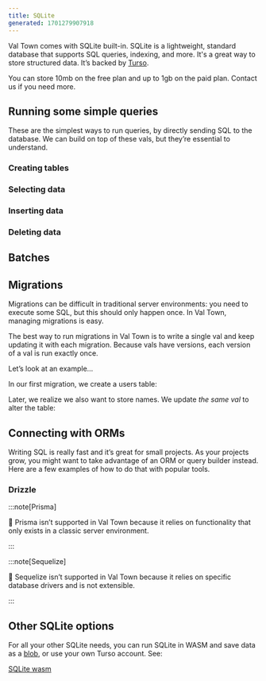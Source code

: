 ```yaml
---
title: SQLite
generated: 1701279907918
---
```



Val Town comes with SQLite built-in. SQLite is a lightweight, standard database
that supports SQL queries, indexing, and more. It's a great way to store
structured data. It’s backed by [Turso](https://turso.tech/).

You can store 10mb on the free plan and up to 1gb on the paid plan. Contact us
if you need more.

## Running some simple queries

These are the simplest ways to run queries, by directly sending SQL to the
database. We can build on top of these vals, but they’re essential to
understand.

### Creating tables

<Val url="https://www.val.town/embed/andreterron/createSqliteTable" />

### Selecting data

<Val url="https://www.val.town/embed/andreterron/selectFromSqlite" />

### Inserting data

<Val url="https://www.val.town/embed/andreterron/insertIntoSqlite" />

### Deleting data

<Val url="https://www.val.town/embed/andreterron/deleteFromSqlite" />

## Batches

<Val url="https://www.val.town/embed/andreterron/batchSqlite" />

## Migrations

Migrations can be difficult in traditional server environments: you need to
execute some SQL, but this should only happen once. In Val Town, managing
migrations is easy.

The best way to run migrations in Val Town is to write a single val and keep
updating it with each migration. Because vals have versions, each version of a
val is run exactly once.

Let’s look at an example…

In our first migration, we create a users table:

<Val url="https://www.val.town/embed/andreterron/dbMigrations?v=1" />

Later, we realize we also want to store names. We update _the same val_ to alter
the table:

<Val url="https://www.val.town/embed/andreterron/dbMigrations?v=2" />

## Connecting with ORMs

Writing SQL is really fast and it’s great for small projects. As your projects
grow, you might want to take advantage of an ORM or query builder instead. Here
are a few examples of how to do that with popular tools.

### Drizzle

<Val url="https://www.val.town/embed/stevekrouse/sqliteDrizzleExample" />

:::note[Prisma]

🚫 Prisma isn’t supported in Val Town because it relies on functionality that
only exists in a classic server environment.

:::

:::note[Sequelize]

🚫 Sequelize isn’t supported in Val Town because it relies on specific database
drivers and is not extensible.

:::

## Other SQLite options

For all your other SQLite needs, you can run SQLite in WASM and save data as a
[blob](https://docs.val.town/blob-storage), or use your own Turso account. See:

[SQLite wasm](/integrations/sqlite-wasm)
